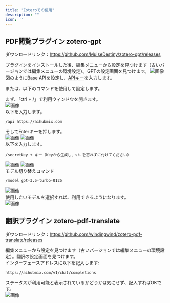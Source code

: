 ```yaml
---
title: "Zoteroでの使用"
description: ""
icon: ''
---
```


## PDF閲覧プラグイン zotero-gpt
ダウンロードリンク：https://github.com/MuiseDestiny/zotero-gpt/releases

プラグインをインストールした後、編集メニューから設定を見つけます（古いバージョンでは編集メニューの環境設定）。GPTの設定画面を見つけます。
![画像](/media/en/zotero9.png)
図のようにBase APIを設定し、[APIキー](https://aihubmix.com/token)を入力します。

または、以下のコマンドを使用して設定します。

まず、「ctrl + /」で利用ウィンドウを開きます。  
![画像](/media/en/zotero1.png)  
以下を入力します。
```
/api https://aihubmix.com
```
そしてEnterキーを押します。  
![画像](/media/en/zotero2.png) 
![画像](/media/en/zotero3.png)  
以下を入力します。
```
/secretKey + キー（Keyから生成し、sk-を忘れずに付けてください）
```
![画像](/media/en/zotero4.png) 
![画像](/media/en/zotero8.png)  
モデル切り替えコマンド  
```
/model gpt-3.5-turbo-0125 
```
![画像](/media/en/zotero6.png)  
使用したいモデルを選択すれば、利用できるようになります。  
![画像](/media/en/zotero7.png)  

## 翻訳プラグイン zotero-pdf-translate
ダウンロードリンク：https://github.com/windingwind/zotero-pdf-translate/releases

編集メニューから設定を見つけます（古いバージョンでは編集メニューの環境設定）。翻訳の設定画面を見つけます。  
インターフェースアドレスに以下を記入します: 
```
https://aihubmix.com/v1/chat/completions
```  
ステータスが利用可能と表示されているかどうかは気にせず、記入すればOKです。  
![画像](/media/en/zotero5.png)